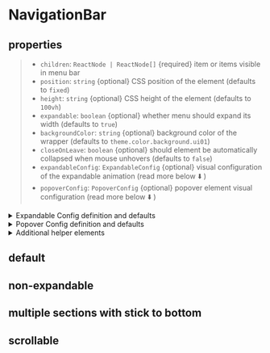 
<Meta of={NavigationBarStories} />

# NavigationBar

## properties

> *   `children`: `ReactNode | ReactNode[]` {required} item or items visible in menu bar
> *   `position`: `string` {optional} CSS position of the element (defaults to `fixed`)
> *   `height`: `string` {optional} CSS height of the element (defaults to `100vh`)
> *   `expandable`: `boolean` {optional} whether menu should expand its width (defaults to `true`)
> *   `backgroundColor`: `string` {optional} background color of the wrapper (defaults to `theme.color.background.ui01`)
> *   `closeOnLeave`: `boolean` {optional} should element be automatically collapsed when mouse unhovers (defaults to `false`)
> *   `expandableConfig`: `ExpandableConfig` {optional} visual configuration of the expandable animation (read more below ⬇️ )
> *   `popoverConfig`: `PopoverConfig` {optional} popover element visual configuration (read more below ⬇️ )

<details>
  <summary style={{ color: "black" }}>Expandable Config definition and defaults</summary>
  <strong style={{ color: "black" }}>definition</strong>

  ```js
  type ExpandableConfig = {
    timingFunction?: "linear" | "ease" | "ease-in" | "ease-out" | "ease-in-out",
    duration?: string,
  };
  ```

  <strong style={{ color: "black" }}>defaults</strong>

  ```js
  expandableConfig = {
    timingFunction: "linear",
    duration: "0.2s",
  },
  ```
</details>

<details>
  <summary style={{ color: "black" }}>Popover Config definition and defaults</summary>
  <strong style={{ color: "black" }}>definition</strong>

  ```js
  type PopoverConfig = {
    triggerOn: ExtendedPopoverAction,
    closeOn: ExtendedPopoverAction,
    position: Position,
  };
  ```

  <strong style={{ color: "black" }}>defaults</strong>

  ```js
  popoverConfig = {
    triggerOn: "hover",
    closeOn: "hover",
    position: "start",
  };
  ```
</details>

<details>
  <summary style={{ color: "black" }}>Additional helper elements</summary>
  <span style={{ color: "black" }}>For easier style management of the navigation bar we have shared the styling elements used in the demo</span>

  <p style={{ color: "black" }}>Used to style whole layout of the nav bar</p>

  ```js
  const ItemsContainer = styled.div`
    display: flex;
    flex-direction: column;
    justify-content: space-between;
    width: 100%;
    height: 100%;
  `;
  ```

  <p style={{ color: "black", marginBottom: 0 }}>
    Used to style single section that can group buttons in some logical manner
  </p>

  <p style={{ opacity: 0.75, marginTop: 0 }}>
    It enables user to push section to the bottom of the navigation bar (it is
    advised to have single container with `stickToBottom` set to `true`)
  </p>

  ```js
  const ItemsSection = styled.div<{ stickToBottom?: boolean }>`
    display: flex;
    flex-wrap: nowrap;
    flex-direction: column;
    row-gap: ${theme.spacing.spacing04};
    width: 100%;
    border-top: ${({ stickToBottom }) =>
      stickToBottom ? `solid 1px ${theme.color.border.border01}` : "inherit"};
    padding-top: ${({ stickToBottom }) =>
      stickToBottom ? theme.spacing.spacing03 : "0"};
    margin-top: ${({ stickToBottom }) =>
      stickToBottom ? theme.spacing.spacing06 : "0"};
  `;
  ```
</details>

## default

<Canvas />

## non-expandable

<Canvas />

## multiple sections with stick to bottom

<Canvas />

## scrollable

<Canvas />
